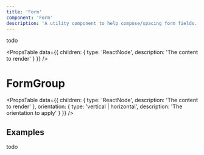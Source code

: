 ```yaml
---
title: 'Form'
component: 'Form'
description: 'A utility component to help compose/spacing form fields.'
---
```


todo

<PropsTable
  data={{
    children: {
      type: 'ReactNode',
      description: 'The content to render'
    }
  }}
/>

# FormGroup

<PropsTable
  data={{
    children: {
      type: 'ReactNode',
      description: 'The content to render'
    },
    orientation: {
      type: 'vertical | horizontal',
      description: 'The orientation to apply'
    }
  }}
/>

## Examples

todo
